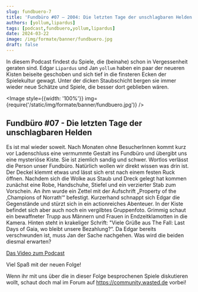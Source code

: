 ```yaml
---
slug: fundbuero-7
title: 'Fundbüro #07 – 2004: Die letzten Tage der unschlagbaren Helden'
authors: [yollum,lipardus]
tags: [podcast,fundbuero,yollum,lipardus]
date: 2024-03-22
image: /img/formate/banner/fundbuero.jpg
draft: false
---
```





In diesem Podcast findest du Spiele, die (beinahe) schon in Vergessenheit geraten sind.
Edgar `Lipardus` und Jan `yollum` haben ein paar der neueren Kisten beiseite geschoben und sich tief in die finsteren Ecken der Spielekultur gewagt.
Unter der dicken Staubschicht bergen sie immer wieder neue Schätze und Spiele, die besser dort geblieben wären.

<Image style={{width: '100%'}} img={require('/static/img/formate/banner/fundbuero.jpg')} />

<!--truncate-->

## Fundbüro #07 - Die letzten Tage der unschlagbaren Helden

Es ist mal wieder soweit. Nach Monaten ohne BesucherInnen kommt kurz vor Ladenschluss eine vermummte Gestalt ins Fundbüro und übergibt uns eine mysteriöse Kiste. Sie ist ziemlich sandig und schwer. Wortlos verlässt die Person unser Fundbüro. Natürlich wollen wir direkt wissen was drin ist. Der Deckel klemmt etwas und lässt sich erst nach einem festen Ruck öffnen. Nachdem sich die Wolke aus Staub und Dreck gelegt hat kommen zunächst eine Robe, Handschuhe, Stiefel und ein verzierter Stab zum Vorschein. An ihm wurde ein Zettel mit der Aufschrift „Property of the ‚Champions of Norrath‘“ befestigt. Kurzerhand schnappt sich Edgar die Gegenstände und stürzt sich in ein actionreiches Abenteuer. In der Kiste befindet sich aber auch noch ein vergilbtes Gruppenfoto. Grimmig schaut ein bewaffneter Trupp aus Männern und Frauen in Endzeitklamotten in die Kamera. Hinten steht in krakeliger Schrift: "Viele Grüße aus The Fall: Last Days of Gaia, wo bleibt unsere Bezahlung?“. Da Edgar bereits verschwunden ist, muss Jan der Sache nachgehen. Was wird die beiden diesmal erwarten?


[Das Video zum Podcast](https://www.youtube.com/watch?v=-sycFR-v_9E)

Viel Spaß mit der neuen Folge!

Wenn ihr mit uns über die in dieser Folge besprochenen Spiele diskutieren wollt, schaut doch mal im Forum auf https://community.wasted.de vorbei!

<ReactPlayer
    width="100%"
    height="50px"
    controls
    src='https://m10z.picnotes.de/Fundbuero/Fundbuero_007.mp3'
/>
